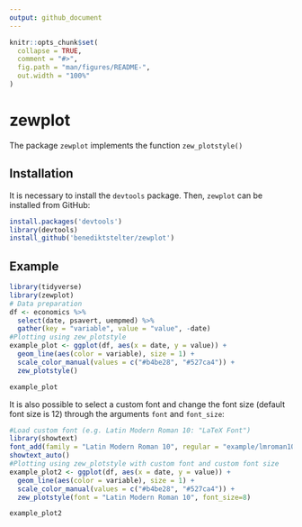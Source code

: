 ```yaml
---
output: github_document
---
```


<!-- README.md is generated from README.Rmd. Please edit that file -->

```r
knitr::opts_chunk$set(
  collapse = TRUE,
  comment = "#>",
  fig.path = "man/figures/README-",
  out.width = "100%"
)
```

# zewplot

<!-- badges: start -->
<!-- badges: end -->

The package `zewplot` implements the function `zew_plotstyle()`

## Installation

It is necessary to install the `devtools` package.
Then, `zewplot` can be installed from GitHub:

``` r
install.packages('devtools')
library(devtools)
install_github('benediktstelter/zewplot')
```

## Example


```r
library(tidyverse)
library(zewplot)
# Data preparation
df <- economics %>%
  select(date, psavert, uempmed) %>%
  gather(key = "variable", value = "value", -date)
#Plotting using zew_plotstyle
example_plot <- ggplot(df, aes(x = date, y = value)) + 
  geom_line(aes(color = variable), size = 1) +
  scale_color_manual(values = c("#b4be28", "#527ca4")) +
  zew_plotstyle()

```



```r
example_plot
```

It is also possible to select a custom font and change the font size (default font size is 12) through the arguments `font` and `font_size`:

```r
#Load custom font (e.g. Latin Modern Roman 10: "LaTeX Font")
library(showtext)
font_add(family = "Latin Modern Roman 10", regular = "example/lmroman10-regular-webfont.ttf")
showtext_auto()
#Plotting using zew_plotstyle with custom font and custom font size
example_plot2 <- ggplot(df, aes(x = date, y = value)) + 
  geom_line(aes(color = variable), size = 1) +
  scale_color_manual(values = c("#b4be28", "#527ca4")) +
  zew_plotstyle(font = "Latin Modern Roman 10", font_size=8)

```

```r
example_plot2
```
